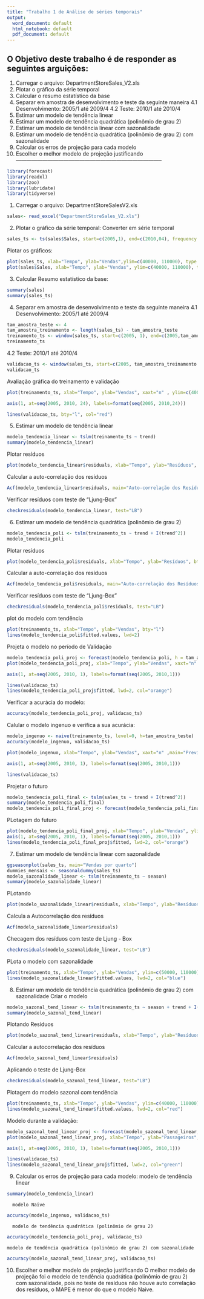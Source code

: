 ```yaml
---
title: "Trabalho 1 de Análise de séries temporais"
output:
  word_document: default
  html_notebook: default
  pdf_document: default
---
```

<H2>O Objetivo deste trabalho é de responder as seguintes arguições:</H2>
1. Carregar o arquivo: DepartmentStoreSales_V2.xls
2. Plotar o gráfico da série temporal
3. Calcular o resumo estatístico da base
4. Separar em amostra de desenvolvimento e teste da seguinte maneira
    4.1 Desenvolvimento: 2005/1 até 2009/4
    4.2 Teste: 2010/1 até 2010/4
5. Estimar um modelo de tendência linear
6. Estimar um modelo de tendência quadrática (polinômio de grau 2)
7. Estimar um modelo de tendência linear com sazonalidade
8. Estimar um modelo de tendência quadrática (polinômio de grau 2) com sazonalidade
9. Calcular os erros de projeção para cada modelo
10. Escolher o melhor modelo de projeção justificando
 -----------------------------------------------------------------------------------

```r
library(forecast)
library(readxl)
library(zoo)
library(lubridate)
library(tidyverse)
```

1. Carregar o arquivo: DepartmentStoreSalesV2.xls
```r
sales<- read_excel("DepartmentStoreSales_V2.xls")
```
2. Plotar o gráfico da série temporal:
Converter em série temporal
```r
sales_ts <- ts(sales$Sales, start=c(2005,1), end=c(2010,04), frequency = 4)
```
Plotar os gráficos:
```r
plot(sales_ts, xlab="Tempo", ylab="Vendas",ylim=c(40000, 110000), type = "l")
plot(sales$Sales, xlab="Tempo", ylab="Vendas", ylim=c(40000, 110000), type="p")
```
3. Calcular Resumo estatístico da base:
```r
summary(sales)
summary(sales_ts)
```
4. Separar em amostra de desenvolvimento e teste da seguinte maneira
4.1 Desenvolvimento: 2005/1 até 2009/4
```r
tam_amostra_teste <- 4
tam_amostra_treinamento <- length(sales_ts) - tam_amostra_teste
treinamento_ts <- window(sales_ts, start=c(2005, 1), end=c(2005,tam_amostra_treinamento))
treinamento_ts
```
4.2 Teste: 2010/1 até 2010/4
```r
validacao_ts <- window(sales_ts, start=c(2005, tam_amostra_treinamento + 1), end=c(2005,tam_amostra_treinamento+tam_amostra_teste))
validacao_ts
```
Avaliação gráfica do treinamento e validação
```r
plot(treinamento_ts, xlab="Tempo", ylab="Vendas", xaxt="n" , ylim=c(40000, 110000), xlim=c(2005, 2011.25), bty="l")

axis(1, at=seq(2005, 2010, 24), labels=format(seq(2005, 2010,24)))

lines(validacao_ts, bty="l", col="red")

```

5. Estimar um modelo de tendência linear
```r
modelo_tendencia_linear <- tslm(treinamento_ts ~ trend)
summary(modelo_tendencia_linear)
```
Plotar resíduos
```r
plot(modelo_tendencia_linear$residuals, xlab="Tempo", ylab="Resíduos", ylim=c(-50000, 50000), bty="l")
```
Calcular a auto-correlação dos resíduos
```r
Acf(modelo_tendencia_linear$residuals, main="Auto-correlação dos Resíduos")
```
Verificar resíduos com teste de "Ljung-Box"
```r
checkresiduals(modelo_tendencia_linear, test="LB")
```

6. Estimar um modelo de tendência quadrática (polinômio de grau 2)
```r
modelo_tendencia_poli <- tslm(treinamento_ts ~ trend + I(trend^2))
modelo_tendencia_poli
```
Plotar resíduos
```r
plot(modelo_tendencia_poli$residuals, xlab="Tempo", ylab="Resíduos", bty="l")
```
Calcular a auto-correlação dos resíduos
```r
Acf(modelo_tendencia_poli$residuals, main="Auto-correlação dos Resíduos")
```
Verificar resíduos com teste de "Ljung-Box"
```r
checkresiduals(modelo_tendencia_poli$residuals, test="LB")
```
plot do modelo com tendência
```r
plot(treinamento_ts, xlab="Tempo", ylab="Vendas", bty="l")
lines(modelo_tendencia_poli$fitted.values, lwd=2)
```
Projeta o modelo no período de Validação
```r
modelo_tendencia_poli_proj <- forecast(modelo_tendencia_poli, h = tam_amostra_teste, level=0.95)
plot(modelo_tendencia_poli_proj, xlab="Tempo", ylab="Vendas", xaxt="n" , ylim=c(40000, 110000), xlim=c(2005, 2010.25), bty="l", flty=2,main="Forecast from Polynomial regression model")

axis(1, at=seq(2005, 2010, 1), labels=format(seq(2005, 2010,1)))

lines(validacao_ts)
lines(modelo_tendencia_poli_proj$fitted, lwd=2, col="orange")


```
Verificar a acurácia do modelo:
```r
accuracy(modelo_tendencia_poli_proj, validacao_ts)
```
Calular o modelo ingenuo e verifica a sua acurácia:
```r
modelo_ingenuo <- naive(treinamento_ts, level=0, h=tam_amostra_teste)
accuracy(modelo_ingenuo, validacao_ts)
```
```r
plot(modelo_ingenuo, xlab="Tempo", ylab="Vendas", xaxt="n" ,main="Previsão do Modelo Naive",  ylim=c(40000, 110000), xlim=c(2005, 2010), bty="l", flty=2)

axis(1, at=seq(2005, 2010, 1), labels=format(seq(2005, 2010,1)))

lines(validacao_ts)

```
Projetar o futuro
```r
modelo_tendencia_poli_final <- tslm(sales_ts ~ trend + I(trend^2))
summary(modelo_tendencia_poli_final)
modelo_tendencia_poli_final_proj <- forecast(modelo_tendencia_poli_final, h=36, level=0.95)
```
PLotagem do futuro
```r
plot(modelo_tendencia_poli_final_proj, xlab="Tempo", ylab="Vendas", ylim=c(40000, 110000), xlim=c(2005, 2010), bty="l", flty=2, main="Forecast from Polynomial regression model")
axis(1, at=seq(2005, 2010, 1), labels=format(seq(2005, 2010,1)))
lines(modelo_tendencia_poli_final_proj$fitted, lwd=2, col="orange")
```
7. Estimar um modelo de tendência linear com sazonalidade
```r
ggseasonplot(sales_ts, main="Vendas por quarto")
dummies_mensais <- seasonaldummy(sales_ts)
modelo_sazonalidade_linear <- tslm(treinamento_ts ~ season)
summary(modelo_sazonalidade_linear)
```
PLotando
```r
plot(modelo_sazonalidade_linear$residuals, xlab="Tempo", ylab="Resíduos", ylim=c(-10000, 10000), bty="l")
```

Calcula a Autocorrelação dos resíduos
```r
Acf(modelo_sazonalidade_linear$residuals)
```
Checagem dos resíduos com teste de Ljung - Box
```r
checkresiduals(modelo_sazonalidade_linear, test="LB")
```
PLota o modelo com sazonalidade
```r
plot(treinamento_ts, xlab="Tempo", ylab="Vendas", ylim=c(50000, 110000), bty="l")
lines(modelo_sazonalidade_linear$fitted.values, lwd=2, col="blue")
```
8. Estimar um modelo de tendência quadrática (polinômio de grau 2) com sazonalidade
Criar o modelo
```r
modelo_sazonal_tend_linear <- tslm(treinamento_ts ~ season + trend + I(trend^2))
summary(modelo_sazonal_tend_linear)
```
Plotando Resíduos
```r
plot(modelo_sazonal_tend_linear$residuals, xlab="Tempo", ylab="Resíduos", ylim=c(-5000, 5000), bty="l")
```
Calcular a autocorrelação dos resíduos
```r
Acf(modelo_sazonal_tend_linear$residuals)
```
Aplicando o teste de Ljung-Box
```r
checkresiduals(modelo_sazonal_tend_linear, test="LB")
```
Plotagem do modelo sazonal com tendência
```r
plot(treinamento_ts, xlab="Tempo", ylab="Vendas", ylim=c(40000, 110000), bty="l")
lines(modelo_sazonal_tend_linear$fitted.values, lwd=2, col="red")
```
Modelo durante a validação:
```r
modelo_sazonal_tend_linear_proj <- forecast(modelo_sazonal_tend_linear, h = tam_amostra_teste, level=0.95)
plot(modelo_sazonal_tend_linear_proj, xlab="Tempo", ylab="Passageiros", xaxt="n" , ylim=c(40000, 110000), xlim=c(2005, 2011.25), bty="l", flty=2, main="Forecast from Seasonal & Tendencia regression model")

axis(1, at=seq(2005, 2010, 1), labels=format(seq(2005, 2010,1)))

lines(validacao_ts)
lines(modelo_sazonal_tend_linear_proj$fitted, lwd=2, col="green")
```
9. Calcular os erros de projeção para cada modelo:
      modelo de tendência linear
```r
summary(modelo_tendencia_linear)
```
      modelo Naive
```r
accuracy(modelo_ingenuo, validacao_ts)
```
      modelo de tendência quadrática (polinômio de grau 2)
```r
accuracy(modelo_tendencia_poli_proj, validacao_ts)
```
    modelo de tendência quadrática (polinômio de grau 2) com sazonalidade
```r
accuracy(modelo_sazonal_tend_linear_proj, validacao_ts)
```

10. Escolher o melhor modelo de projeção justificando
O melhor modelo de projeção foi o modelo de tendência quadrática (polinômio de grau 2) com sazonalidade, pois no teste de resíduos não houve auto correlação dos resíduos, o MAPE é menor do que o modelo Naive.